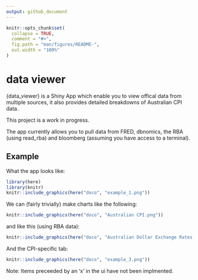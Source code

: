 ```yaml
---
output: github_document
---
```


<!-- README.md is generated from README.Rmd. Please edit that file -->

```r
knitr::opts_chunk$set(
  collapse = TRUE,
  comment = "#>",
  fig.path = "man/figures/README-",
  out.width = "100%"
)
```


# data viewer

{data_viewer} is a Shiny App which enable you to view offical data from multiple sources, it also provides detailed breakdowns of Australian CPI data.

This project is a work in progress. 

The app currently allows you to pull data from FRED, dbnomics, the RBA (using read_rba) and bloomberg (assuming you have access to a terminal).


<!-- ## Installation -->

<!-- You can install the development version of readAOFM from [GitHub](https://github.com/) with: -->

<!-- ``` r -->
<!-- # install.packages("devtools") -->
<!-- devtools::install_github("joel23978/readAOFMpackage") -->
<!-- ``` -->

## Example

What the app looks like:
```r
library(here)
library(knitr)
knitr::include_graphics(here("doco", "example_1.png"))

```

We can (fairly trivially) make charts like the following:
```r
knitr::include_graphics(here("doco", "Australian CPI.png"))

```


and like this (using RBA data):
```r
knitr::include_graphics(here("doco", "Australian Dollar Exchange Rates.png"))

```


And the CPI-specific tab:
```r
knitr::include_graphics(here("doco", "example_3.png"))

```

Note: Items preceeded by an 'x' in the ui have not been implmented.
